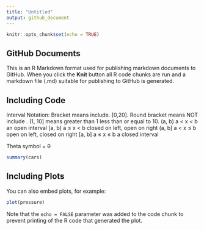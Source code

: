 ```yaml
---
title: "Untitled"
output: github_document
---
```


```r
knitr::opts_chunk$set(echo = TRUE)
```

## GitHub Documents

This is an R Markdown format used for publishing markdown documents to GitHub. When you click the **Knit** button all R code chunks are run and a markdown file (.md) suitable for publishing to GitHub is generated.

## Including Code

Interval Notation: Bracket means include. [0,20]. Round bracket means NOT include . (1, 10] means greater than 1 less than or equal to 10.
(a, b)	 	a < x < b	 	an open interval
[a, b)	 	a ≤ x < b	 	closed on left, open on right
(a, b]	 	a < x ≤ b	 	open on left, closed on right
[a, b]	 	a ≤ x ≤ b	 	a closed interval

Theta symbol = θ



```r
summary(cars)
```

## Including Plots

You can also embed plots, for example:

```r
plot(pressure)
```

Note that the `echo = FALSE` parameter was added to the code chunk to prevent printing of the R code that generated the plot.
